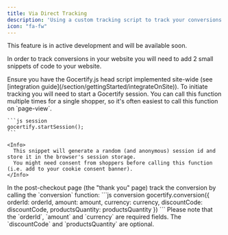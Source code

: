 ```yaml
---
title: Via Direct Tracking
description: 'Using a custom tracking script to track your conversions.'
icon: "fa-fw"
---
```


<Tip>
  This feature is in active development and will be available soon.
</Tip>

In order to track conversions in your website you will need to add 2 small snippets of code to your website.


<Steps>
  <Step title="Ensure Gocertify.js is implemented site-wide">
    Ensure you have the Gocertify.js head script implemented site-wide (see [integration guide](/section/gettingStarted/integrateOnSite)).
  </Step>
  <Step title="Start a Gocertify session">
    To initiate tracking you will need to start a Gocertify session. You can call this function multiple times for a single shopper, so it's often easiest to call this function on `page-view`.

    ```js session
    gocertify.startSession();
    ```

    <Info>
      This snippet will generate a random (and anonymous) session id and store it in the browser's session storage.
      You might need consent from shoppers before calling this function (i.e. add to your cookie consent banner).
    </Info>
  </Step>
  <Step title="Track the conversion">
    In the post-checkout page (the "thank you" page) track the conversion by calling the `conversion` function:
    ```js conversion
    gocertify.conversion({
      orderId: orderId,
      amount: amount,
      currency: currency,
      discountCode: discountCode,
      productsQuantity: productsQuantity
    })
    ```
    Please note that the `orderId`, `amount` and `currency` are required fields. The `discountCode` and `productsQuantity` are optional.
  </Step>
</Steps>
